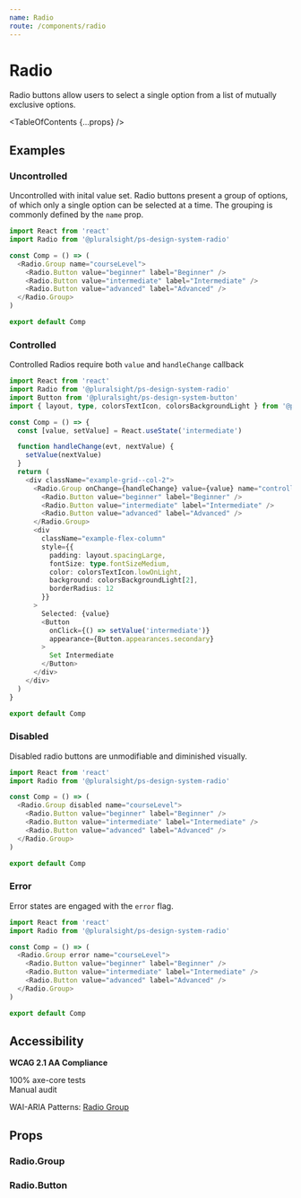 ```yaml
---
name: Radio
route: /components/radio
---
```


# Radio

<Intro>Radio buttons allow users to select a single option from a list of mutually exclusive options.</Intro>

<Usage
  figmaUrl="https://www.figma.com/file/YsTklBecdddy9RZ3HXddIseD/PSDS-Web-Components?node-id=13432%3A551"
  install="npm install @pluralsight/ps-design-system-radio"
  import="import Radio from '@pluralsight/ps-design-system-radio'"
  packageName="radio"
  version={props.version}
/>

<TableOfContents {...props} />

## Examples

### Uncontrolled

Uncontrolled with inital value set. Radio buttons present a group of options, of which only a single option can be selected at a time. The grouping is commonly defined by the `name` prop.

```typescript
import React from 'react'
import Radio from '@pluralsight/ps-design-system-radio'

const Comp = () => (
  <Radio.Group name="courseLevel">
    <Radio.Button value="beginner" label="Beginner" />
    <Radio.Button value="intermediate" label="Intermediate" />
    <Radio.Button value="advanced" label="Advanced" />
  </Radio.Group>
)

export default Comp
```

### Controlled

Controlled Radios require both `value` and `handleChange` callback

```typescript
import React from 'react'
import Radio from '@pluralsight/ps-design-system-radio'
import Button from '@pluralsight/ps-design-system-button'
import { layout, type, colorsTextIcon, colorsBackgroundLight } from '@pluralsight/ps-design-system-core'

const Comp = () => {
  const [value, setValue] = React.useState('intermediate')

  function handleChange(evt, nextValue) {
    setValue(nextValue)
  }
  return (
    <div className="example-grid--col-2">
      <Radio.Group onChange={handleChange} value={value} name="controlled">
        <Radio.Button value="beginner" label="Beginner" />
        <Radio.Button value="intermediate" label="Intermediate" />
        <Radio.Button value="advanced" label="Advanced" />
      </Radio.Group>
      <div
        className="example-flex-column"
        style={{
          padding: layout.spacingLarge,
          fontSize: type.fontSizeMedium,
          color: colorsTextIcon.lowOnLight,
          background: colorsBackgroundLight[2],
          borderRadius: 12
        }}
      >
        Selected: {value}
        <Button
          onClick={() => setValue('intermediate')}
          appearance={Button.appearances.secondary}
        >
          Set Intermediate
        </Button>
      </div>
    </div>
  )
}

export default Comp
```

### Disabled

Disabled radio buttons are unmodifiable and diminished visually.

```typescript
import React from 'react'
import Radio from '@pluralsight/ps-design-system-radio'

const Comp = () => (
  <Radio.Group disabled name="courseLevel">
    <Radio.Button value="beginner" label="Beginner" />
    <Radio.Button value="intermediate" label="Intermediate" />
    <Radio.Button value="advanced" label="Advanced" />
  </Radio.Group>
)

export default Comp
```

### Error

Error states are engaged with the `error` flag.

```typescript
import React from 'react'
import Radio from '@pluralsight/ps-design-system-radio'

const Comp = () => (
  <Radio.Group error name="courseLevel">
    <Radio.Button value="beginner" label="Beginner" />
    <Radio.Button value="intermediate" label="Intermediate" />
    <Radio.Button value="advanced" label="Advanced" />
  </Radio.Group>
)

export default Comp
```

## Accessibility

**WCAG 2.1 AA Compliance**

<CheckCircleFillIcon color="green" size="xSmall" /> 100% axe-core tests
<br />
<WarningFilledIcon color="red" size="xSmall" /> Manual audit

WAI-ARIA Patterns: <A href="https://www.w3.org/TR/wai-aria-practices-1.2/#radiobutton" target="_blank" rel="noreferrer">Radio Group</A>

## Props

### Radio.Group

<TypesTable>
  <TypesProp
    name="disable"
    type="boolean"
    desc="standard input disable flag"
    default="false"
  />
  <TypesProp
    name="error"
    type="boolean"
    desc="error state flag"
    default="false"
  />
  <TypesProp name="label" type="string" desc="identifying string for group" />
  <TypesProp name="name" type="string" desc="form data identifier" />
  <TypesProp
    name="onChange"
    type="(Event, value: any) => void"
    desc="triggers on radio select"
  />
  <TypesProp
    name="subLabel"
    type="string"
    desc="supporting text or error messaging"
  />
  <TypesProp
    name="value"
    type="string | number"
    desc="if Radio.Group is controlled current selected radio value else if uncontrolled initial selected value"
  />
</TypesTable>

### Radio.Button

<TypesTable>
  <TypesProp name="label" type="React.ReactNode" desc="display text" />
  <TypesProp
    name="onBlur"
    type="(Event) => void"
    desc="triggers on radio blur"
  />
  <TypesProp
    name="onClick"
    type="(Event, value: any) => void"
    desc="triggers on radio select"
  />
  <TypesProp
    name="onFocus"
    type="(Event) => void"
    desc="triggers on radio focus"
  />
  <TypesProp name="value" type="string | number" desc="radio option value" />
</TypesTable>
